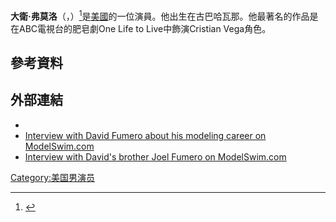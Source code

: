'''大衛·弗莫洛'''（'''{{lang-en|David Fumero}}'''，{{bd|1972年|12月29日}}）<ref name="IMDb bio">{{Cite web |url=http://www.imdb.com/name/nm0298539/bio |title=David Fumero biography - IMDb.com |access-date=2015-07-05 |archive-date=2020-09-24 |archive-url=https://web.archive.org/web/20200924191923/https://www.imdb.com/name/nm0298539/bio |dead-url=no }}</ref>是[[美國|美國]]的一位演員。他出生在古巴哈瓦那。他最著名的作品是在ABC電視台的肥皂劇One Life to Live中飾演Cristian Vega角色。
==參考資料==
{{reflist}}
==外部連結==
*{{IMDb name|id=0298539|name=David Fumero}}
*[https://web.archive.org/web/20120228194844/http://modelswim.com/article.php?id=David_Fumero Interview with David Fumero about his modeling career on ModelSwim.com]
*[https://web.archive.org/web/20120228194849/http://modelswim.com/article.php?id=Joel_Fumero Interview with David's brother Joel Fumero on ModelSwim.com]
[[Category:美国男演员|Category:美国男演员]]